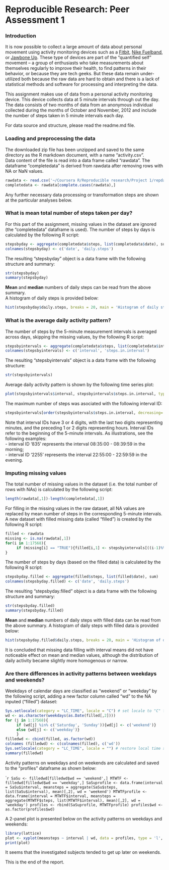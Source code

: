 # Reproducible Research: Peer Assessment 1

### Introduction

It is now possible to collect a large amount of data about personal
movement using activity monitoring devices such as a
[Fitbit](http://www.fitbit.com), [Nike
Fuelband](http://www.nike.com/us/en_us/c/nikeplus-fuelband), or
[Jawbone Up](https://jawbone.com/up). These type of devices are part of
the "quantified self" movement -- a group of enthusiasts who take
measurements about themselves regularly to improve their health, to
find patterns in their behavior, or because they are tech geeks. But
these data remain under-utilized both because the raw data are hard to
obtain and there is a lack of statistical methods and software for
processing and interpreting the data.

This assignment makes use of data from a personal activity monitoring
device. This device collects data at 5 minute intervals through out the
day. The data consists of two months of data from an anonymous
individual collected during the months of October and November, 2012
and include the number of steps taken in 5 minute intervals each day.

For data source and structure, please read the readme.md file.

### Loading and preprocessing the data

The downloaded zip file has been unzipped and saved to the same directory as the
R markdown document, with a name "activity.csv".  
Data content of the file is read into a data frame called "rawdata". The dataframe "completedata" is derived from rawdata after removing rows with NA or NaN values. 
```r
rawdata <- read.csv('~/Coursera R/Reproducible research/Project 1/repdata-data-activity/activity.csv')
completedata <- rawdata[complete.cases(rawdata),]
```
Any further necessary data processing or transformation steps are shown at the particular analyses below. 

### What is mean total number of steps taken per day?

For this part of the assignment, missing values in the dataset are ignored (the "completedata" dataframe is used). The number of steps by days is calculated by the following R script:
```r
stepsbyday <- aggregate(completedata$steps, list(completedata$date), sum)
colnames(stepsbyday) <- c('date', 'daily.steps')
```
The resulting "stepsbyday" object is a data frame with the following structure and summary:
```r
str(stepsbyday)
summary(stepsbyday)
```
**Mean** and **median** numbers of daily steps can be read from the above summary.  
A histogram of daily steps is provided below:
```r
hist(stepsbyday$daily.steps, breaks = 20, main = 'Histogram of daily steps (missing values excluded)', xlab = 'Daily steps', col='lightgreen')
```

### What is the average daily activity pattern?

The number of steps by the 5-minute measurement intervals is averaged across days, skipping the missing values, by the following R script:
```r
stepsbyintervals <- aggregate(completedata$steps, list(completedata$interval), mean)
colnames(stepsbyintervals) <- c('interval', 'steps.in.interval')
```
The resulting "stepsbyintervals" object is a data frame with the following structure:
```r
str(stepsbyintervals)
```
Average daily activity pattern is shown by the following time series plot:
```r
plot(stepsbyintervals$interval, stepsbyintervals$steps.in.interval, type = 'l', main = 'Activity pattern', xlab = 'Interval ID', ylab = 'Mean number of steps per interval')
```

The maximum number of steps was asociated with the following interval ID:
```r
stepsbyintervals[order(stepsbyintervals$steps.in.interval, decreasing='TRUE'), ][1,1]
```
Note that interval IDs have 3 or 4 digits, with the last two digits representing minutes, and the preceding 1 or 2 digits representing hours. Interval IDs refer to the beginning of the 5-minute intervals. As illustrations, see the following examples:  
- interval ID '835' represents the interval 08:35:00 - 08:39:59 in the morning;  
- interval ID '2255' represents the interval 22:55:00 - 22:59:59 in the evening. 

### Imputing missing values
The total number of missing values in the dataset (i.e. the total number of rows with NAs) is calculated by the following script:
```r
length(rawdata[,1])-length(completedata[,1])
```
For filling in the missing values in the raw dataset, all NA values are replaced by mean number of steps in the corresponding 5-minute intervals. A new dataset with filled missing data (called "filled") is created by the following R script:
```r
filled <- rawdata
missing <- is.na(rawdata[,1])
for(i in 1:17568){
     if (missing[i] == "TRUE"){filled[i,1] <- stepsbyintervals[((i-1)%%288)+1,2]}
}
```
The number of steps by days (based on the filled data) is calculated by the following R script:
```r
stepsbyday.filled <- aggregate(filled$steps, list(filled$date), sum)
colnames(stepsbyday.filled) <- c('date', 'daily.steps')
```
The resulting "stepsbyday.filled" object is a data frame with the following structure and summary:
```r
str(stepsbyday.filled)
summary(stepsbyday.filled)
```
**Mean** and **median** numbers of daily steps with filled data can be read from the above summary. A histogram of daily steps with filled data is provided below:

```r
hist(stepsbyday.filled$daily.steps, breaks = 20, main = 'Histogram of daily steps (NAs filled with interval means)', xlab = 'Daily steps', col='lightblue')
```

It is concluded that missing data filling with interval means did not have noticeable effect on mean and median values, although the distribution of daily activity became slightly more homogenous or narrow. 

### Are there differences in activity patterns between weekdays and weekends?

Weekdays of calendar days are classified as "weekend" or "weekday" by the following script, adding a new factor column called "wd" to the NA inputed ("filled") dataset:
```r
Sys.setlocale(category = "LC_TIME", locale = "C") # set locale to "C" for English weekday labels
wd <- as.character(weekdays(as.Date(filled[,2])))
for (j in 1:17568){
     if (wd[j] %in% c('Saturday', 'Sunday')){wd[j] <- c('weekend')}
     else {wd[j] <- c('weekday')}
     }
filledwd <- cbind(filled, as.factor(wd))
colnames (filledwd) <- c(colnames(filled), c('wd'))
Sys.setlocale(category = "LC_TIME", locale = "") # restore local time settings
summary(filledwd)
```
Activity patterns on weekdays and on weekends are calculated and saved to the "profiles" dataframe as shown below:

````r
SaSu <- filledwd[filledwd$wd == 'weekend',]
MTWTF <- filledwd[filledwd$wd == 'weekday',]
SaSuprofile <- data.frame(interval = SaSu$interval, meansteps = aggregate(SaSu$steps, list(SaSu$interval), mean)[,2], wd = 'weekend')
MTWTFprofile <- data.frame(interval = MTWTF$interval, meansteps = aggregate(MTWTF$steps, list(MTWTF$interval), mean)[,2], wd = 'weekday')
profiles <- rbind(SaSuprofile, MTWTFprofile)
profiles$wd <- as.factor(profiles$wd)
```

A 2-panel plot is presented below on the activity patterns on weekdays and weekends:
```r
library(lattice)
plot <- xyplot(meansteps ~ interval | wd, data = profiles, type = 'l', layout = c(1,2), xlab = 'Intervals', ylab='mean steps per interval', main = 'Activity pattern on weekdays and on weekends')
print(plot)
```
  
  
It seems that the investigated subjects tended to get up later on weekends.   
  
This is the end of the report. 
